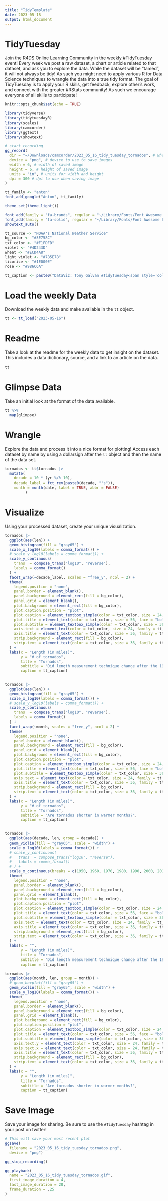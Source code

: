 ```yaml
---
title: "TidyTemplate"
date: 2023-05-18
output: html_document
---
```


# TidyTuesday

Join the R4DS Online Learning Community in the weekly #TidyTuesday event!
Every week we post a raw dataset, a chart or article related to that dataset, and ask you to explore the data.
While the dataset will be “tamed”, it will not always be tidy! As such you might need to apply various R for Data Science techniques to wrangle the data into a true tidy format.
The goal of TidyTuesday is to apply your R skills, get feedback, explore other’s work, and connect with the greater #RStats community!
As such we encourage everyone of all skills to participate!

```r

knitr::opts_chunk$set(echo = TRUE)

library(tidyverse)
library(tidytuesdayR)
library(scales)
library(camcorder)
library(ggtext)
library(showtext)

# start recording
gg_record(
  dir = "~/Downloads/camcorder/2023_05_16_tidy_tuesday_tornados", # where to save the recording
  device = "png", # device to use to save images
  width = 6, # width of saved image
  height = 6, # height of saved image
  units = "in", # units for width and height
  dpi = 300 # dpi to use when saving image
)

tt_family <- "anton"
font_add_google("Anton", tt_family)

theme_set(theme_light())

font_add(family = "fa-brands", regular = "~/Library/Fonts/Font Awesome 6 Brands-Regular-400.otf")
font_add(family = "fa-solid", regular = "~/Library/Fonts/Font Awesome 6 Free-Solid-900.otf")
showtext_auto()

tt_source <- "NOAA's National Weather Service"
bg_color <- "#3E758C"
txt_color <- "#F1FDFD"
violet <- "#4D243D"
wheat <- "#ECD4A8"
light_violet <- "#7B5E7B"
licorice <- "#1E000E"
rose <- "#986C6A"

tt_caption <- paste0("DataViz: Tony Galvan #TidyTuesday<span style='color:", bg_color, ";'>..</span><span style='font-family:fa-solid;color:", txt_color, ";'>&#xf0ce;</span><span style='color:", bg_color, ";'>.</span><span style='color:", txt_color, ";'>", tt_source, "</span><span style='color:", bg_color, ";'>..</span><span style='font-family:fa-brands;color:", txt_color, ";'>&#xf099;</span><span style='color:", bg_color, ";'>.</span><span style='color:", txt_color, ";'>@GDataScience1</span><span style='color:", bg_color, ";'>..</span><span style='font-family:fa-brands;color:", txt_color, ";'>&#xf09b;</span><span style='color:", bg_color, ";'>.</span><span style='color:", txt_color, ";'>GDataScience</span><span style='color:", bg_color, ";'>..</span>")

```

# Load the weekly Data

Download the weekly data and make available in the `tt` object.

```r

tt <- tt_load("2023-05-16")

```


# Readme

Take a look at the readme for the weekly data to get insight on the dataset.
This includes a data dictionary, source, and a link to an article on the data.

```r

tt

```


# Glimpse Data

Take an initial look at the format of the data available.

```r

tt %>% 
  map(glimpse)

```

# Wrangle

Explore the data and process it into a nice format for plotting! Access each dataset by name by using a dollarsign after the `tt` object and then the name of the data set.

```r

tornados <- tt$tornados |> 
  mutate(
    decade = 10 * (yr %/% 10),
    decade_label = fct_rev(paste0(decade, "'s")),
    month = month(date, label = TRUE, abbr = FALSE)
         )

```


# Visualize

Using your processed dataset, create your unique visualization.

```r

tornados |> 
  ggplot(aes(len)) +
  geom_histogram(fill = "gray65") +
  scale_x_log10(labels = comma_format()) +
  # scale_y_log10(labels = comma_format()) +
  scale_y_continuous(
    trans  = compose_trans("log10", "reverse"),
    labels = comma_format()
  ) +
  facet_wrap(~decade_label, scales = "free_y", ncol = 2) +
  theme(
    legend.position = "none",
    panel.border = element_blank(),
    panel.background = element_rect(fill = bg_color),
    panel.grid = element_blank(),
    plot.background = element_rect(fill = bg_color),
    plot.caption.position = "plot",
    plot.caption = element_textbox_simple(color = txt_color, size = 24, family = tt_family),
    plot.title = element_text(color = txt_color, size = 56, face = "bold", family = tt_family),
    plot.subtitle = element_textbox_simple(color = txt_color, size = 36, family = tt_family),
    axis.text = element_text(color = txt_color, size = 24, family = tt_family),
    axis.title = element_text(color = txt_color, size = 36, family = tt_family),
    strip.background = element_rect(fill = bg_color),
    strip.text = element_text(color = txt_color, size = 36, family = tt_family)
  ) +
  labs(x = "Length (in miles)",
       y = "# of tornados",
       title = "Tornados",
       subtitle = "Did length measurement technique change after the 1990's?",
       caption = tt_caption)
  
```


```r

tornados |> 
  ggplot(aes(len)) +
  geom_histogram(fill = "gray65") +
  scale_x_log10(labels = comma_format()) +
  # scale_y_log10(labels = comma_format()) +
  scale_y_continuous(
    trans  = compose_trans("log10", "reverse"),
    labels = comma_format()
  ) +
  facet_wrap(~month, scales = "free_y", ncol = 2) +
  theme(
    legend.position = "none",
    panel.border = element_blank(),
    panel.background = element_rect(fill = bg_color),
    panel.grid = element_blank(),
    plot.background = element_rect(fill = bg_color),
    plot.caption.position = "plot",
    plot.caption = element_textbox_simple(color = txt_color, size = 24, family = tt_family),
    plot.title = element_text(color = txt_color, size = 56, face = "bold", family = tt_family),
    plot.subtitle = element_textbox_simple(color = txt_color, size = 36, family = tt_family),
    axis.text = element_text(color = txt_color, size = 24, family = tt_family),
    axis.title = element_text(color = txt_color, size = 36, family = tt_family),
    strip.background = element_rect(fill = bg_color),
    strip.text = element_text(color = txt_color, size = 36, family = tt_family)
  ) +
  labs(x = "Length (in miles)",
       y = "# of tornados",
       title = "Tornados",
       subtitle = "Are tornados shorter in warmer months?",
       caption = tt_caption)
  
```


```r

tornados |> 
  ggplot(aes(decade, len, group = decade)) +
  geom_violin(fill = "gray65", scale = "width") +
  scale_y_log10(labels = comma_format()) +
  # scale_y_continuous(
  #   trans  = compose_trans("log10", "reverse"),
  #   labels = comma_format()
  # ) +
  scale_x_continuous(breaks = c(1950, 1960, 1970, 1980, 1990, 2000, 2010, 2022), labels = c("1950's", "1960's", "1970's", "1980's", "1990's", "2000's", "2010's", "2020's")) +
  theme(
    legend.position = "none",
    panel.border = element_blank(),
    panel.background = element_rect(fill = bg_color),
    panel.grid = element_blank(),
    plot.background = element_rect(fill = bg_color),
    plot.caption.position = "plot",
    plot.caption = element_textbox_simple(color = txt_color, size = 24, family = tt_family),
    plot.title = element_text(color = txt_color, size = 56, face = "bold", family = tt_family),
    plot.subtitle = element_textbox_simple(color = txt_color, size = 36, family = tt_family),
    axis.text = element_text(color = txt_color, size = 24, family = tt_family),
    axis.title = element_text(color = txt_color, size = 36, family = tt_family),
    strip.background = element_rect(fill = bg_color),
    strip.text = element_text(color = txt_color, size = 36, family = tt_family)
  ) +
  labs(x = "",
       y = "Length (in miles)",
       title = "Tornados",
       subtitle = "Did length measurement technique change after the 1990's?",
       caption = tt_caption)

```


```r

tornados |> 
  ggplot(aes(month, len, group = month)) +
  # geom_boxplot(fill = "gray65") +
  geom_violin(fill = "gray65", scale = "width") +
  scale_y_log10(labels = comma_format()) +
  theme(
    legend.position = "none",
    panel.border = element_blank(),
    panel.background = element_rect(fill = bg_color),
    panel.grid = element_blank(),
    plot.background = element_rect(fill = bg_color),
    plot.caption.position = "plot",
    plot.caption = element_textbox_simple(color = txt_color, size = 24, family = tt_family),
    plot.title = element_text(color = txt_color, size = 56, face = "bold", family = tt_family),
    plot.subtitle = element_textbox_simple(color = txt_color, size = 36, family = tt_family),
    axis.text.y = element_text(color = txt_color, size = 24, family = tt_family),
    axis.text.x = element_text(color = txt_color, size = 24, family = tt_family, angle = -90),
    axis.title = element_text(color = txt_color, size = 36, family = tt_family),
    strip.background = element_rect(fill = bg_color),
    strip.text = element_text(color = txt_color, size = 36, family = tt_family)
  ) +
  labs(x = "",
       y = "Length (in miles)",
       title = "Tornados",
       subtitle = "Are tornados shorter in warmer months?",
       caption = tt_caption)

```


# Save Image

Save your image for sharing. Be sure to use the `#TidyTuesday` hashtag in your post on twitter! 

```r

# This will save your most recent plot
ggsave(
  filename = "2023_05_16_tidy_tuesday_tornados.png",
  device = "png")

gg_stop_recording()

gg_playback(
  name = "2023_05_16_tidy_tuesday_tornados.gif",
  first_image_duration = 4,
  last_image_duration = 20,
  frame_duration = .25
)

```
